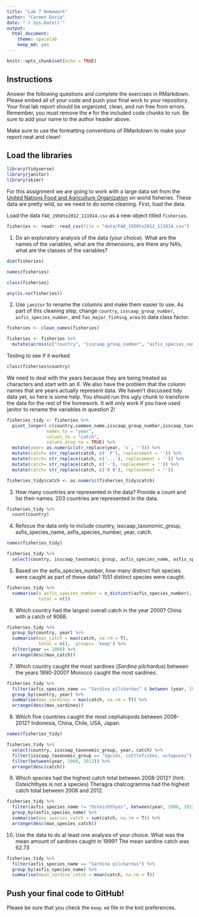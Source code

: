 ```yaml
---
title: "Lab 7 Homework"
author: "Carmen Doria"
date: "`r Sys.Date()`"
output:
  html_document: 
    theme: spacelab
    keep_md: yes
---
```


```r
knitr::opts_chunk$set(echo = TRUE)
```

## Instructions
Answer the following questions and complete the exercises in RMarkdown. Please embed all of your code and push your final work to your repository. Your final lab report should be organized, clean, and run free from errors. Remember, you must remove the `#` for the included code chunks to run. Be sure to add your name to the author header above.  

Make sure to use the formatting conventions of RMarkdown to make your report neat and clean!  

## Load the libraries
```r
library(tidyverse)
library(janitor)
library(skimr)
```

For this assignment we are going to work with a large data set from the [United Nations Food and Agriculture Organization](http://www.fao.org/about/en/) on world fisheries. These data are pretty wild, so we need to do some cleaning. First, load the data.  

Load the data `FAO_1950to2012_111914.csv` as a new object titled `fisheries`.
```r
fisheries <- readr::read_csv(file = "data/FAO_1950to2012_111914.csv")
```

1. Do an exploratory analysis of the data (your choice). What are the names of the variables, what are the dimensions, are there any NA's, what are the classes of the variables?  
```r
dim(fisheries)

```

```r
names(fisheries)
```

```r
class(fisheries)
```

```r
any(is.na(fisheries))
```

2. Use `janitor` to rename the columns and make them easier to use. As part of this cleaning step, change `country`, `isscaap_group_number`, `asfis_species_number`, and `fao_major_fishing_area` to data class factor. 
```r
fisheries <- clean_names(fisheries)
```

```r
fisheries <- fisheries %>% 
  mutate(across(c("country", "isscaap_group_number", "asfis_species_number", "fao_major_fishing_area"), factor))
```

Testing to see if it worked
```r
class(fisheries$country)
```

We need to deal with the years because they are being treated as characters and start with an X. We also have the problem that the column names that are years actually represent data. We haven't discussed tidy data yet, so here is some help. You should run this ugly chunk to transform the data for the rest of the homework. It will only work if you have used janitor to rename the variables in question 2!  
```r
fisheries_tidy <- fisheries %>% 
  pivot_longer(-c(country,common_name,isscaap_group_number,isscaap_taxonomic_group,asfis_species_number,asfis_species_name,fao_major_fishing_area,measure),
               names_to = "year",
               values_to = "catch",
               values_drop_na = TRUE) %>% 
  mutate(year= as.numeric(str_replace(year, 'x', ''))) %>% 
  mutate(catch= str_replace(catch, c(' F'), replacement = '')) %>% 
  mutate(catch= str_replace(catch, c('...'), replacement = '')) %>% 
  mutate(catch= str_replace(catch, c('-'), replacement = '')) %>% 
  mutate(catch= str_replace(catch, c('0 0'), replacement = ''))

fisheries_tidy$catch <- as.numeric(fisheries_tidy$catch)
```

3. How many countries are represented in the data? Provide a count and list their names.
203 countries are represented in the data. 
```r
fisheries_tidy %>% 
  count(country)
```

4. Refocus the data only to include country, isscaap_taxonomic_group, asfis_species_name, asfis_species_number, year, catch.
```r
names(fisheries_tidy)
```

```r
fisheries_tidy %>% 
  select(country, isscaap_taxonomic_group, asfis_species_name, asfis_species_number, year, catch)
```

5. Based on the asfis_species_number, how many distinct fish species were caught as part of these data?
1551 distinct species were caught. 
```r
fisheries_tidy %>% 
  summarise(n_asfis_species_number = n_distinct(asfis_species_number),
            total = n())
```

6. Which country had the largest overall catch in the year 2000?
China with a catch of 9068. 
```r
fisheries_tidy %>% 
  group_by(country, year) %>%
  summarise(max_catch = max(catch, na.rm = T),
            total = n(), .groups= 'keep') %>%
  filter(year == 2000) %>% 
  arrange(desc(max_catch))
```

7. Which country caught the most sardines (_Sardina pilchardus_) between the years 1990-2000?
Morocco caught the most sardines. 
```r
fisheries_tidy %>%
  filter(asfis_species_name == "Sardina pilchardus" & between (year, 1990, 2000)) %>% 
  group_by(country, year) %>%
  summarise(max_sardines = max(catch, na.rm = T)) %>% 
  arrange(desc(max_sardines))
```

8. Which five countries caught the most cephalopods between 2008-2012?
Indonesia, China, Chile, USA, Japan.

```r
names(fisheries_tidy)
```


```r
fisheries_tidy %>%
  select(country, isscaap_taxonomic_group, year, catch) %>% 
  filter(isscaap_taxonomic_group == "Squids, cuttlefishes, octopuses") %>% 
  filter(between(year, 2008, 2012)) %>% 
  arrange(desc(catch))
```

9. Which species had the highest catch total between 2008-2012? (hint: Osteichthyes is not a species)
Theragra chalcogramma had the highest catch total between 2008 and 2012.
```r
fisheries_tidy %>%
  filter(asfis_species_name != "Osteichthyes", between(year, 2008, 2012)) %>% 
  group_by(asfis_species_name) %>% 
  summarise(max_species_catch = sum(catch, na.rm = T)) %>% 
  arrange(desc(max_species_catch))
```

10. Use the data to do at least one analysis of your choice.
What was the mean amount of sardines caught in 1999? The mean sardine catch was 62.73
```r
fisheries_tidy %>% 
  filter(asfis_species_name == "Sardina pilchardus") %>% 
  group_by(asfis_species_name) %>% 
  summarise(mean_sardine_catch = mean(catch, na.rm = T))
```


## Push your final code to GitHub!
Please be sure that you check the `keep md` file in the knit preferences.   